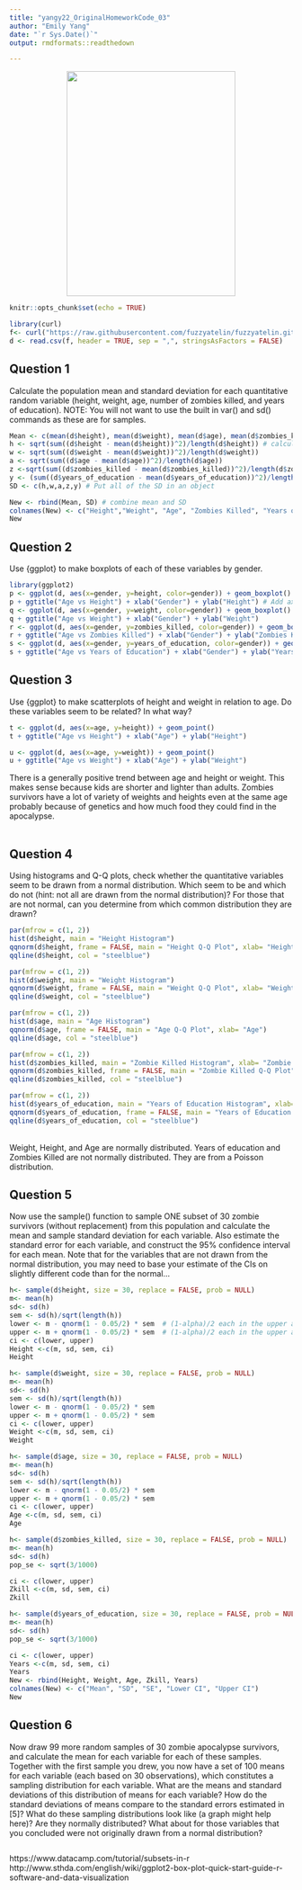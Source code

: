 ```yaml
---
title: "yangy22_OriginalHomeworkCode_03"
author: "Emily Yang"
date: "`r Sys.Date()`"
output: rmdformats::readthedown

---
```

<center><img src="https://static.wikia.nocookie.net/deadliestfiction/images/c/ca/PVZ_Zombie_Suit.png/revision/latest?cb=20131126175343" width="300" height="400"></center> 
```r
knitr::opts_chunk$set(echo = TRUE)
```

```r
library(curl)
f<- curl("https://raw.githubusercontent.com/fuzzyatelin/fuzzyatelin.github.io/master/AN588_Fall23/zombies.csv")
d <- read.csv(f, header = TRUE, sep = ",", stringsAsFactors = FALSE)
```
## Question 1
Calculate the population mean and standard deviation for each quantitative random variable (height, weight, age, number of zombies killed, and years of education). NOTE: You will not want to use the built in var() and sd() commands as these are for samples.
``` r
Mean <- c(mean(d$height), mean(d$weight), mean(d$age), mean(d$zombies_killed), mean(d$years_of_education)) #Put all the means in one object
h <- sqrt(sum((d$height - mean(d$height))^2)/length(d$height)) # calculate SD separately for each of the variables
w <- sqrt(sum((d$weight - mean(d$weight))^2)/length(d$weight))
a <- sqrt(sum((d$age - mean(d$age))^2)/length(d$age))
z <-sqrt(sum((d$zombies_killed - mean(d$zombies_killed))^2)/length(d$zombies_killed))
y <- (sum((d$years_of_education - mean(d$years_of_education))^2)/length(d$years_of_education))
SD <- c(h,w,a,z,y) # Put all of the SD in an object 

New <- rbind(Mean, SD) # combine mean and SD
colnames(New) <- c("Height","Weight", "Age", "Zombies Killed", "Years of Education") # Rename columns
New
```

## Question 2
Use {ggplot} to make boxplots of each of these variables by gender.
``` r
library(ggplot2)
p <- ggplot(d, aes(x=gender, y=height, color=gender)) + geom_boxplot() #color each boxplot
p + ggtitle("Age vs Height") + xlab("Gender") + ylab("Height") # Add axis labels
q <- ggplot(d, aes(x=gender, y=weight, color=gender)) + geom_boxplot()
q + ggtitle("Age vs Weight") + xlab("Gender") + ylab("Weight")
r <- ggplot(d, aes(x=gender, y=zombies_killed, color=gender)) + geom_boxplot()
r + ggtitle("Age vs Zombies Killed") + xlab("Gender") + ylab("Zombies Killed")
s <- ggplot(d, aes(x=gender, y=years_of_education, color=gender)) + geom_boxplot()
s + ggtitle("Age vs Years of Education") + xlab("Gender") + ylab("Years of Education")

```

## Question 3
Use {ggplot} to make scatterplots of height and weight in relation to age. Do these variables seem to be related? In what way?
``` r
t <- ggplot(d, aes(x=age, y=height)) + geom_point() 
t + ggtitle("Age vs Height") + xlab("Age") + ylab("Height")

u <- ggplot(d, aes(x=age, y=weight)) + geom_point()
u + ggtitle("Age vs Weight") + xlab("Age") + ylab("Weight")
```
There is a generally positive trend between age and height or weight. This makes sense because kids are shorter and lighter than adults. Zombies survivors have a lot of variety of weights and heights even at the same age probably because of genetics and how much food they could find in the apocalypse. <br><br>  

## Question 4
Using histograms and Q-Q plots, check whether the quantitative variables seem to be drawn from a normal distribution. Which seem to be and which do not (hint: not all are drawn from the normal distribution)? For those that are not normal, can you determine from which common distribution they are drawn?
``` r
par(mfrow = c(1, 2))
hist(d$height, main = "Height Histogram")
qqnorm(d$height, frame = FALSE, main = "Height Q-Q Plot", xlab= "Height")
qqline(d$height, col = "steelblue")

par(mfrow = c(1, 2))
hist(d$weight, main = "Weight Histogram")
qqnorm(d$weight, frame = FALSE, main = "Weight Q-Q Plot", xlab= "Weight")
qqline(d$weight, col = "steelblue")

par(mfrow = c(1, 2))
hist(d$age, main = "Age Histogram")
qqnorm(d$age, frame = FALSE, main = "Age Q-Q Plot", xlab= "Age")
qqline(d$age, col = "steelblue")

par(mfrow = c(1, 2))
hist(d$zombies_killed, main = "Zombie Killed Histogram", xlab= "Zombie Killed")
qqnorm(d$zombies_killed, frame = FALSE, main = "Zombie Killed Q-Q Plot")
qqline(d$zombies_killed, col = "steelblue")

par(mfrow = c(1, 2))
hist(d$years_of_education, main = "Years of Education Histogram", xlab= "Years of Education")
qqnorm(d$years_of_education, frame = FALSE, main = "Years of Education Q-Q Plot")
qqline(d$years_of_education, col = "steelblue")

```
<br> Weight, Height, and Age are normally distributed. Years of education and Zombies Killed are not normally distributed. They are from a Poisson distribution. <br> 

## Question 5
Now use the sample() function to sample ONE subset of 30 zombie survivors (without replacement) from this population and calculate the mean and sample standard deviation for each variable. Also estimate the standard error for each variable, and construct the 95% confidence interval for each mean. Note that for the variables that are not drawn from the normal distribution, you may need to base your estimate of the CIs on slightly different code than for the normal…
``` r
h<- sample(d$height, size = 30, replace = FALSE, prob = NULL)
m<- mean(h)
sd<- sd(h)
sem <- sd(h)/sqrt(length(h))
lower <- m - qnorm(1 - 0.05/2) * sem  # (1-alpha)/2 each in the upper and lower tails of the distribution
upper <- m + qnorm(1 - 0.05/2) * sem  # (1-alpha)/2 each in the upper and lower tails of the distribution
ci <- c(lower, upper)
Height <-c(m, sd, sem, ci)
Height

h<- sample(d$weight, size = 30, replace = FALSE, prob = NULL)
m<- mean(h)
sd<- sd(h)
sem <- sd(h)/sqrt(length(h))
lower <- m - qnorm(1 - 0.05/2) * sem  
upper <- m + qnorm(1 - 0.05/2) * sem 
ci <- c(lower, upper)
Weight <-c(m, sd, sem, ci)
Weight

h<- sample(d$age, size = 30, replace = FALSE, prob = NULL)
m<- mean(h)
sd<- sd(h)
sem <- sd(h)/sqrt(length(h))
lower <- m - qnorm(1 - 0.05/2) * sem  
upper <- m + qnorm(1 - 0.05/2) * sem
ci <- c(lower, upper)
Age <-c(m, sd, sem, ci)
Age

h<- sample(d$zombies_killed, size = 30, replace = FALSE, prob = NULL)
m<- mean(h)
sd<- sd(h)
pop_se <- sqrt(3/1000)

ci <- c(lower, upper)
Zkill <-c(m, sd, sem, ci)
Zkill

h<- sample(d$years_of_education, size = 30, replace = FALSE, prob = NULL)
m<- mean(h)
sd<- sd(h)
pop_se <- sqrt(3/1000)

ci <- c(lower, upper)
Years <-c(m, sd, sem, ci)
Years
New <- rbind(Height, Weight, Age, Zkill, Years)
colnames(New) <- c("Mean", "SD", "SE", "Lower CI", "Upper CI")
New
```

## Question 6
Now draw 99 more random samples of 30 zombie apocalypse survivors, and calculate the mean for each variable for each of these samples. Together with the first sample you drew, you now have a set of 100 means for each variable (each based on 30 observations), which constitutes a sampling distribution for each variable. What are the means and standard deviations of this distribution of means for each variable? How do the standard deviations of means compare to the standard errors estimated in [5]? What do these sampling distributions look like (a graph might help here)? Are they normally distributed? What about for those variables that you concluded were not originally drawn from a normal distribution?
``` r

```

https://www.datacamp.com/tutorial/subsets-in-r 
http://www.sthda.com/english/wiki/ggplot2-box-plot-quick-start-guide-r-software-and-data-visualization 